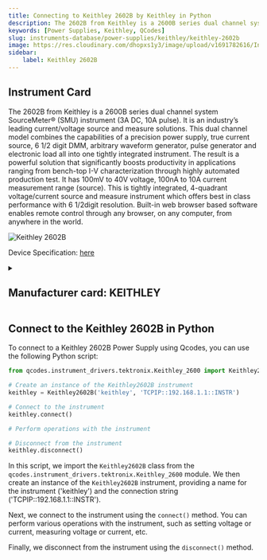 ```yaml
---
title: Connecting to Keithley 2602B by Keithley in Python
description: The 2602B from Keithley is a 2600B series dual channel system SourceMeter® (SMU) instrument (3A DC, 10A pulse). It is an industry’s leading current/voltage source and measure solutions. This dual channel model combines the capabilities of a precision power supply, true current source, 6 1/2 digit DMM, arbitrary waveform generator, pulse generator and electronic load all into one tightly integrated instrument. The result is a powerful solution that significantly boosts productivity in applications ranging from bench-top I-V characterization through highly automated production test. It has 100mV to 40V voltage, 100nA to 10A current measurement range (source). This is tightly integrated, 4-quadrant voltage/current source and measure instrument which offers best in class performance with 6 1/2digit resolution. Built-in web browser based software enables remote control through any browser, on any computer, from anywhere in the world.
keywords: [Power Supplies, Keithley, QCodes] 
slug: instruments-database/power-supplies/keithley/keithley-2602b 
image: https://res.cloudinary.com/dhopxs1y3/image/upload/v1691782616/Instruments/Power%20Supplies/Keithley-2602B/Keithley-2602B.webp
sidebar:
    label: Keithley 2602B 
---
```



## Instrument Card

The 2602B from Keithley is a 2600B series dual channel system SourceMeter® (SMU) instrument (3A DC, 10A pulse). It is an industry’s leading current/voltage source and measure solutions. This dual channel model combines the capabilities of a precision power supply, true current source, 6 1/2 digit DMM, arbitrary waveform generator, pulse generator and electronic load all into one tightly integrated instrument. The result is a powerful solution that significantly boosts productivity in applications ranging from bench-top I-V characterization through highly automated production test. It has 100mV to 40V voltage, 100nA to 10A current measurement range (source). This is tightly integrated, 4-quadrant voltage/current source and measure instrument which offers best in class performance with 6 1/2digit resolution. Built-in web browser based software enables remote control through any browser, on any computer, from anywhere in the world.

![Keithley 2602B](https://res.cloudinary.com/dhopxs1y3/image/upload/v1691782616/Instruments/Power%20Supplies/Keithley-2602B/Keithley-2602B.webp)

Device Specification: [here](https://www.testequipmenthq.com/datasheets/KEITHLEY-2602-Datasheet.pdf)

<details style={{ marginTop: "15px"}}>
<summary><h2 style={{display:'inline'}}>Manufacturer card: KEITHLEY</h2></summary>

![KEITHLEY](https://res.cloudinary.com/dhopxs1y3/image/upload/v1692806202/Instruments/Vendor%20Logos/Keithley.png)

Keithley Instruments is a measurement and instrument company headquartered in Solon, Ohio, that develops, manufactures, markets, and sells data acquisition products, as well as complete systems for high-volume production and assembly testing.

- Headquarters: Cleveland, Ohio, United States
- Yearly Revenue (millions, USD): 110.6
- Vendor Website: [here](https://www.tek.com/en)

</details>


<FeaturedInstrumentVideo category="POWER_SUPPLIES" />

## Connect to the Keithley 2602B in Python





<Tabs>

<SectionsCard category="POWER_SUPPLIES" manufacturer="Keithley"></SectionsCard>

<TabItem value="QCodes" label="QCodes">

To connect to a Keithley 2602B Power Supply using Qcodes, you can use the following Python script:

```python
from qcodes.instrument_drivers.tektronix.Keithley_2600 import Keithley2602B

# Create an instance of the Keithley2602B instrument
keithley = Keithley2602B('keithley', 'TCPIP::192.168.1.1::INSTR')

# Connect to the instrument
keithley.connect()

# Perform operations with the instrument

# Disconnect from the instrument
keithley.disconnect()
```

In this script, we import the `Keithley2602B` class from the `qcodes.instrument_drivers.tektronix.Keithley_2600` module. We then create an instance of the `Keithley2602B` instrument, providing a name for the instrument ('keithley') and the connection string ('TCPIP::192.168.1.1::INSTR').

Next, we connect to the instrument using the `connect()` method. You can perform various operations with the instrument, such as setting voltage or current, measuring voltage or current, etc.

Finally, we disconnect from the instrument using the `disconnect()` method.

</TabItem>
</Tabs>